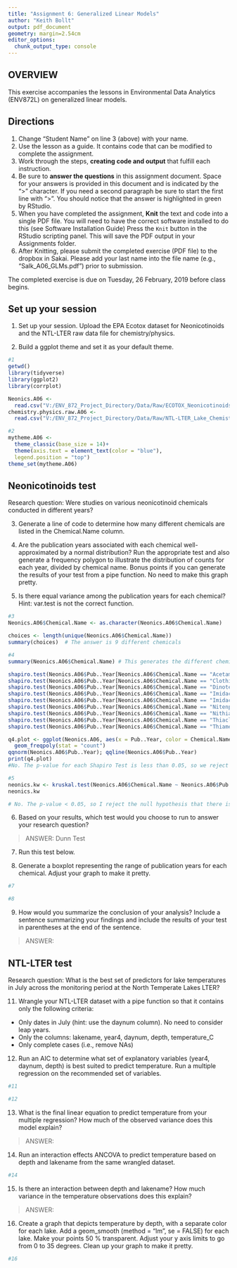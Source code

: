```yaml
---
title: "Assignment 6: Generalized Linear Models"
author: "Keith Bollt"
output: pdf_document
geometry: margin=2.54cm
editor_options: 
  chunk_output_type: console
---
```


## OVERVIEW

This exercise accompanies the lessons in Environmental Data Analytics (ENV872L) on generalized linear models. 

## Directions
1. Change "Student Name" on line 3 (above) with your name.
2. Use the lesson as a guide. It contains code that can be modified to complete the assignment.
3. Work through the steps, **creating code and output** that fulfill each instruction.
4. Be sure to **answer the questions** in this assignment document.
Space for your answers is provided in this document and is indicated by the ">" character.
If you need a second paragraph be sure to start the first line with ">".
You should notice that the answer is highlighted in green by RStudio. 
6. When you have completed the assignment, **Knit** the text and code into a single PDF file.
You will need to have the correct software installed to do this (see Software Installation Guide)
Press the `Knit` button in the RStudio scripting panel.
This will save the PDF output in your Assignments folder.
8. After Knitting, please submit the completed exercise (PDF file) to the dropbox in Sakai. Please add your last name into the file name (e.g., "Salk_A06_GLMs.pdf") prior to submission.

The completed exercise is due on Tuesday, 26 February, 2019 before class begins.

## Set up your session 
1. Set up your session. Upload the EPA Ecotox dataset for Neonicotinoids and the NTL-LTER raw data file for chemistry/physics. 

2. Build a ggplot theme and set it as your default theme.

```r
#1
getwd()
library(tidyverse)
library(ggplot2)
library(corrplot)

Neonics.A06 <- 
  read.csv("V:/ENV_872_Project_Directory/Data/Raw/ECOTOX_Neonicotinoids_Mortality_raw.csv")
chemistry.physics.raw.A06 <- 
  read.csv("V:/ENV_872_Project_Directory/Data/Raw/NTL-LTER_Lake_ChemistryPhysics_Raw.csv")

#2
mytheme.A06 <- 
  theme_classic(base_size = 14)+
  theme(axis.text = element_text(color = "blue"),
  legend.position = "top")
theme_set(mytheme.A06)

```

## Neonicotinoids test
Research question: Were studies on various neonicotinoid chemicals conducted in different years? 

3. Generate a line of code to determine how many different chemicals are listed in the Chemical.Name column.

4. Are the publication years associated with each chemical well-approximated by a normal distribution? Run the appropriate test and also generate a frequency polygon to illustrate the distribution of counts for each year, divided by chemical name. Bonus points if you can generate the results of your test from a pipe function. No need to make this graph pretty.

5. Is there equal variance among the publication years for each chemical? Hint: var.test is not the correct function.

```r
#3
Neonics.A06$Chemical.Name <- as.character(Neonics.A06$Chemical.Name)

choices <- length(unique(Neonics.A06$Chemical.Name))
summary(choices)  # The answer is 9 different chemicals

#4
summary(Neonics.A06$Chemical.Name) # This generates the different chemical names. I should have just run this code for q3 as well...

shapiro.test(Neonics.A06$Pub..Year[Neonics.A06$Chemical.Name == "Acetamiprid"])
shapiro.test(Neonics.A06$Pub..Year[Neonics.A06$Chemical.Name == "Clothianidin"])
shapiro.test(Neonics.A06$Pub..Year[Neonics.A06$Chemical.Name == "Dinotefuran"])
shapiro.test(Neonics.A06$Pub..Year[Neonics.A06$Chemical.Name == "Imidacloprid"])
shapiro.test(Neonics.A06$Pub..Year[Neonics.A06$Chemical.Name == "Imidaclothiz"])
shapiro.test(Neonics.A06$Pub..Year[Neonics.A06$Chemical.Name == "Nitenpyram"])
shapiro.test(Neonics.A06$Pub..Year[Neonics.A06$Chemical.Name == "Nithiazine"])
shapiro.test(Neonics.A06$Pub..Year[Neonics.A06$Chemical.Name == "Thiacloprid"])
shapiro.test(Neonics.A06$Pub..Year[Neonics.A06$Chemical.Name == "Thiamethoxam"])

q4.plot <- ggplot(Neonics.A06, aes(x = Pub..Year, color = Chemical.Name)) +
  geom_freqpoly(stat = "count")
qqnorm(Neonics.A06$Pub..Year); qqline(Neonics.A06$Pub..Year)
print(q4.plot)
#No. The p-value for each Shapiro Test is less than 0.05, so we reject the null hypothesis that the data is normally distributed.

#5
neonics.kw <- kruskal.test(Neonics.A06$Chemical.Name ~ Neonics.A06$Pub..Year)
neonics.kw

# No. The p-value < 0.05, so I reject the null hypothesis that there is no significant difference between the variances.
```

6. Based on your results, which test would you choose to run to answer your research question?

> ANSWER: Dunn Test

7. Run this test below. 

8. Generate a boxplot representing the range of publication years for each chemical. Adjust your graph to make it pretty.
```r
#7

#8

```


9. How would you summarize the conclusion of your analysis? Include a sentence summarizing your findings and include the results of your test in parentheses at the end of the sentence. 

> ANSWER: 

## NTL-LTER test
Research question: What is the best set of predictors for lake temperatures in July across the monitoring period at the North Temperate Lakes LTER? 

11. Wrangle your NTL-LTER dataset with a pipe function so that it contains only the following criteria: 

* Only dates in July (hint: use the daynum column). No need to consider leap years.
* Only the columns: lakename, year4, daynum, depth, temperature_C
* Only complete cases (i.e., remove NAs)

12. Run an AIC to determine what set of explanatory variables (year4, daynum, depth) is best suited to predict temperature. Run a multiple regression on the recommended set of variables. 

```r
#11

#12

```

13. What is the final linear equation to predict temperature from your multiple regression? How much of the observed variance does this model explain?

> ANSWER: 

14. Run an interaction effects ANCOVA to predict temperature based on depth and lakename from the same wrangled dataset.

```r
#14

```

15. Is there an interaction between depth and lakename? How much variance in the temperature observations does this explain?

> ANSWER: 

16. Create a graph that depicts temperature by depth, with a separate color for each lake. Add a geom_smooth (method = "lm", se = FALSE) for each lake. Make your points 50 % transparent. Adjust your y axis limits to go from 0 to 35 degrees. Clean up your graph to make it pretty. 

```r
#16

```

